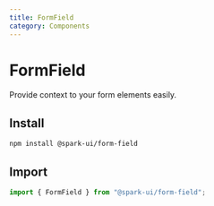 ```yaml
---
title: FormField
category: Components
---
```



# FormField

Provide context to your form elements easily.

<ComponentMenu slug="form-field" />

## Install

```sh
npm install @spark-ui/form-field
```

## Import

```js
import { FormField } from "@spark-ui/form-field";
```

